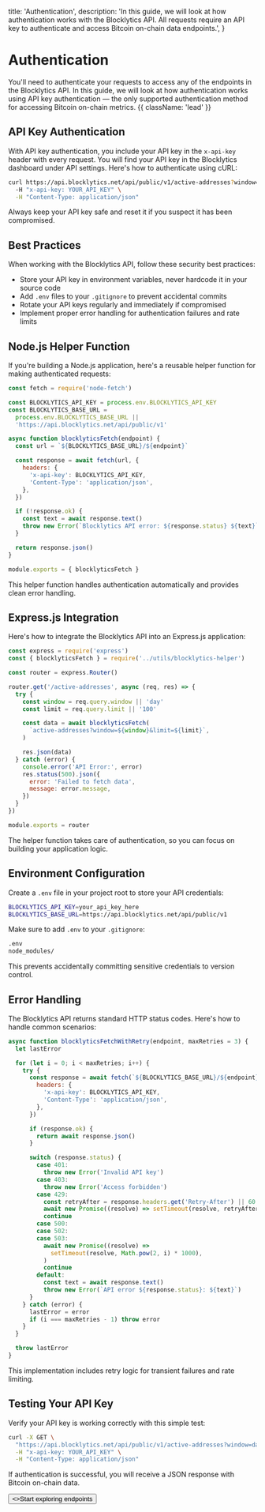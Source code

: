   title: 'Authentication',
  description:
    'In this guide, we will look at how authentication works with the Blocklytics API. All requests require an API key to authenticate and access Bitcoin on-chain data endpoints.',
}

# Authentication

You'll need to authenticate your requests to access any of the endpoints in the Blocklytics API. In this guide, we will look at how authentication works using API key authentication — the only supported authentication method for accessing Bitcoin on-chain metrics. {{ className: 'lead' }}

## API Key Authentication

With API key authentication, you include your API key in the `x-api-key` header with every request. You will find your API key in the Blocklytics dashboard under API settings. Here's how to authenticate using cURL:

```bash {{ title: 'Example request with API key' }}
curl https://api.blocklytics.net/api/public/v1/active-addresses?window=day&limit=10 \
  -H "x-api-key: YOUR_API_KEY" \
  -H "Content-Type: application/json"
```

Always keep your API key safe and reset it if you suspect it has been compromised.

## Best Practices

When working with the Blocklytics API, follow these security best practices:

- Store your API key in environment variables, never hardcode it in your source code
- Add `.env` files to your `.gitignore` to prevent accidental commits
- Rotate your API keys regularly and immediately if compromised
- Implement proper error handling for authentication failures and rate limits

## Node.js Helper Function

If you're building a Node.js application, here's a reusable helper function for making authenticated requests:

```javascript {{ title: 'blocklytics-helper.js' }}
const fetch = require('node-fetch')

const BLOCKLYTICS_API_KEY = process.env.BLOCKLYTICS_API_KEY
const BLOCKLYTICS_BASE_URL =
  process.env.BLOCKLYTICS_BASE_URL ||
  'https://api.blocklytics.net/api/public/v1'

async function blocklyticsFetch(endpoint) {
  const url = `${BLOCKLYTICS_BASE_URL}/${endpoint}`

  const response = await fetch(url, {
    headers: {
      'x-api-key': BLOCKLYTICS_API_KEY,
      'Content-Type': 'application/json',
    },
  })

  if (!response.ok) {
    const text = await response.text()
    throw new Error(`Blocklytics API error: ${response.status} ${text}`)
  }

  return response.json()
}

module.exports = { blocklyticsFetch }
```

This helper function handles authentication automatically and provides clean error handling.

## Express.js Integration

Here's how to integrate the Blocklytics API into an Express.js application:

```javascript {{ title: 'routes/bitcoin.js' }}
const express = require('express')
const { blocklyticsFetch } = require('../utils/blocklytics-helper')

const router = express.Router()

router.get('/active-addresses', async (req, res) => {
  try {
    const window = req.query.window || 'day'
    const limit = req.query.limit || '100'

    const data = await blocklyticsFetch(
      `active-addresses?window=${window}&limit=${limit}`,
    )

    res.json(data)
  } catch (error) {
    console.error('API Error:', error)
    res.status(500).json({
      error: 'Failed to fetch data',
      message: error.message,
    })
  }
})

module.exports = router
```

The helper function takes care of authentication, so you can focus on building your application logic.

## Environment Configuration

Create a `.env` file in your project root to store your API credentials:

```bash {{ title: '.env' }}
BLOCKLYTICS_API_KEY=your_api_key_here
BLOCKLYTICS_BASE_URL=https://api.blocklytics.net/api/public/v1
```

Make sure to add `.env` to your `.gitignore`:

```bash {{ title: '.gitignore' }}
.env
node_modules/
```

This prevents accidentally committing sensitive credentials to version control.

## Error Handling

The Blocklytics API returns standard HTTP status codes. Here's how to handle common scenarios:

```javascript {{ title: 'Enhanced error handling' }}
async function blocklyticsFetchWithRetry(endpoint, maxRetries = 3) {
  let lastError

  for (let i = 0; i < maxRetries; i++) {
    try {
      const response = await fetch(`${BLOCKLYTICS_BASE_URL}/${endpoint}`, {
        headers: {
          'x-api-key': BLOCKLYTICS_API_KEY,
          'Content-Type': 'application/json',
        },
      })

      if (response.ok) {
        return await response.json()
      }

      switch (response.status) {
        case 401:
          throw new Error('Invalid API key')
        case 403:
          throw new Error('Access forbidden')
        case 429:
          const retryAfter = response.headers.get('Retry-After') || 60
          await new Promise((resolve) => setTimeout(resolve, retryAfter * 1000))
          continue
        case 500:
        case 502:
        case 503:
          await new Promise((resolve) =>
            setTimeout(resolve, Math.pow(2, i) * 1000),
          )
          continue
        default:
          const text = await response.text()
          throw new Error(`API error ${response.status}: ${text}`)
      }
    } catch (error) {
      lastError = error
      if (i === maxRetries - 1) throw error
    }
  }

  throw lastError
}
```

This implementation includes retry logic for transient failures and rate limiting.

## Testing Your API Key

Verify your API key is working correctly with this simple test:

```bash {{ title: 'Test your API key' }}
curl -X GET \
  "https://api.blocklytics.net/api/public/v1/active-addresses?window=day&limit=1" \
  -H "x-api-key: YOUR_API_KEY" \
  -H "Content-Type: application/json"
```

If authentication is successful, you will receive a JSON response with Bitcoin on-chain data.

<div className="not-prose">
  <Button href="/endpoints/active-addresses" variant="text" arrow="right">
    <>Start exploring endpoints</>
  </Button>
</div>
